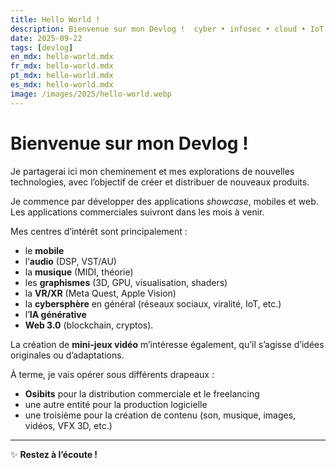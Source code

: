 ```yaml
---
title: Hello World !
description: Bienvenue sur mon Devlog !  cyber • infosec • cloud • IoT • GPU • graphics • XR • mobile • music & audio
date: 2025-09-22
tags: [devlog]
en_mdx: hello-world.mdx
fr_mdx: hello-world.mdx
pt_mdx: hello-world.mdx
es_mdx: hello-world.mdx
image: /images/2025/hello-world.webp
---
```



# Bienvenue sur mon Devlog !  

Je partagerai ici mon cheminement et mes explorations de nouvelles technologies, avec l’objectif de créer et distribuer de nouveaux produits.  

Je commence par développer des applications *showcase*, mobiles et web. Les applications commerciales suivront dans les mois à venir.  

Mes centres d’intérêt sont principalement :  
- le **mobile**  
- l’**audio** (DSP, VST/AU)  
- la **musique** (MIDI, théorie)  
- les **graphismes** (3D, GPU, visualisation, shaders)  
- la **VR/XR** (Meta Quest, Apple Vision)  
- la **cybersphère** en général (réseaux sociaux, viralité, IoT, etc.)  
- l’**IA générative**  
- **Web 3.0** (blockchain, cryptos). 


La création de **mini-jeux vidéo** m’intéresse également, qu’il s’agisse d’idées originales ou d’adaptations.  

À terme, je vais opérer sous différents drapeaux :  
- **Osibits** pour la distribution commerciale et le freelancing  
- une autre entité pour la production logicielle  
- une troisième pour la création de contenu (son, musique, images, vidéos, VFX 3D, etc.)  

---

✨ **Restez à l’écoute !**
